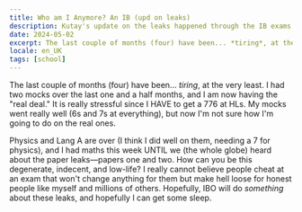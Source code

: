 ```yaml
---
title: Who am I Anymore? An IB (upd on leaks)
description: Kutay's update on the leaks happened through the IB exams for the M24 cohort
date: 2024-05-02
excerpt: The last couple of months (four) have been... *tiring*, at the very least. I had two mocks over the last one and a half months, and I am now having the "real deal." It is really stressful since I HAVE to get a 776 at HLs. My mocks went really well (6s and 7s at everything), but now I'm not sure how I'm going to do on the real ones.
locale: en_UK
tags: [school]
---
```

The last couple of months (four) have been... *tiring*, at the very least. I had two mocks over the last one and a half months, and I am now having the "real deal." It is really stressful since I HAVE to get a 776 at HLs. My mocks went really well (6s and 7s at everything), but now I'm not sure how I'm going to do on the real ones.

Physics and Lang A are over (I think I did well on them, needing a 7 for physics), and I had maths this week UNTIL we (the whole globe) heard about the paper leaks—papers one and two. How can you be this degenerate, indecent, and low-life? I really cannot believe people cheat at an exam that won't change anything for them but make hell loose for honest people like myself and millions of others. Hopefully, IBO will do *something* about these leaks, and hopefully I can get some sleep.